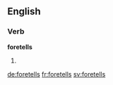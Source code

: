 ==English==

===Verb===
'''foretells'''

# {{third-person singular of|foretell}}

[[de:foretells]]
[[fr:foretells]]
[[sv:foretells]]